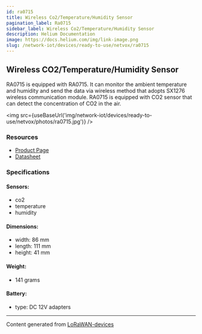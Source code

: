 ```yaml
---
id: ra0715
title: Wireless Co2/Temperature/Humidity Sensor
pagination_label: Ra0715
sidebar_label: Wireless Co2/Temperature/Humidity Sensor
description: Helium Documentation
image: https://docs.helium.com/img/link-image.png
slug: /network-iot/devices/ready-to-use/netvox/ra0715
---
```



## Wireless CO2/Temperature/Humidity Sensor

RA0715 is equipped with RA0715. It can monitor the ambient temperature and humidity and send the
data via wireless method that adopts SX1276 wireless communication module. RA0715 is equipped with
CO2 sensor that can detect the concentration of CO2 in the air.

<img src={useBaseUrl('img/network-iot/devices/ready-to-use/netvox/photos/ra0715.jpg')} />

### Resources

- [Product Page](http://www.netvox.com.tw/product.asp?pro=RA0715)
- [Datasheet](http://www.netvox.com.tw/um/RA0715/RA0715datasheet.pdf)

### Specifications

#### Sensors:

- co2
- temperature
- humidity

#### Dimensions:

- width: 86 mm
- length: 111 mm
- height: 41 mm

#### Weight:

- 141 grams

#### Battery:

- type: DC 12V adapters

---

Content generated from [LoRaWAN-devices](https://github.com/TheThingsNetwork/lorawan-devices)
